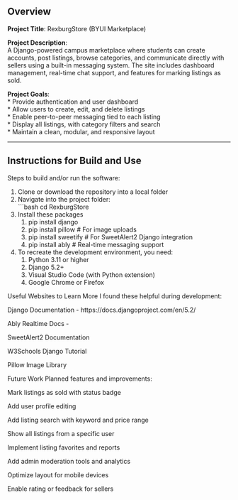## Overview

**Project Title**: RexburgStore (BYUI Marketplace)

**Project Description**:  
A Django-powered campus marketplace where students can create accounts, post listings, browse categories, and communicate directly with sellers using a built-in messaging system. The site includes dashboard management, real-time chat support, and features for marking listings as sold.

**Project Goals**:  
* Provide authentication and user dashboard  
* Allow users to create, edit, and delete listings  
* Enable peer-to-peer messaging tied to each listing  
* Display all listings, with category filters and search  
* Maintain a clean, modular, and responsive layout  

---

## Instructions for Build and Use

Steps to build and/or run the software:

1. Clone or download the repository into a local folder  
2. Navigate into the project folder:  
   ```bash
   cd RexburgStore
3. Install these packages 
   1. pip install django
   2. pip install pillow           # For image uploads
   3. pip install sweetify         # For SweetAlert2 Django integration
   4. pip install ably             # Real-time messaging support

4. To recreate the development environment, you need:
   1. Python 3.11 or higher
   2. Django 5.2+
   3. Visual Studio Code (with Python extension)
   4. Google Chrome or Firefox

Useful Websites to Learn More
I found these helpful during development:

Django Documentation - https://docs.djangoproject.com/en/5.2/

Ably Realtime Docs -

SweetAlert2 Documentation

W3Schools Django Tutorial

Pillow Image Library 


Future Work
Planned features and improvements:

 Mark listings as sold with status badge

 Add user profile editing

 Add listing search with keyword and price range

 Show all listings from a specific user

 Implement listing favorites and reports

 Add admin moderation tools and analytics

 Optimize layout for mobile devices

 Enable rating or feedback for sellers
